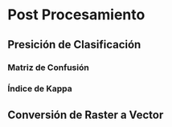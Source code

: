 # Post Procesamiento 

## Presición de Clasificación
### Matriz de Confusión
### Índice de Kappa

## Conversión de Raster a Vector
